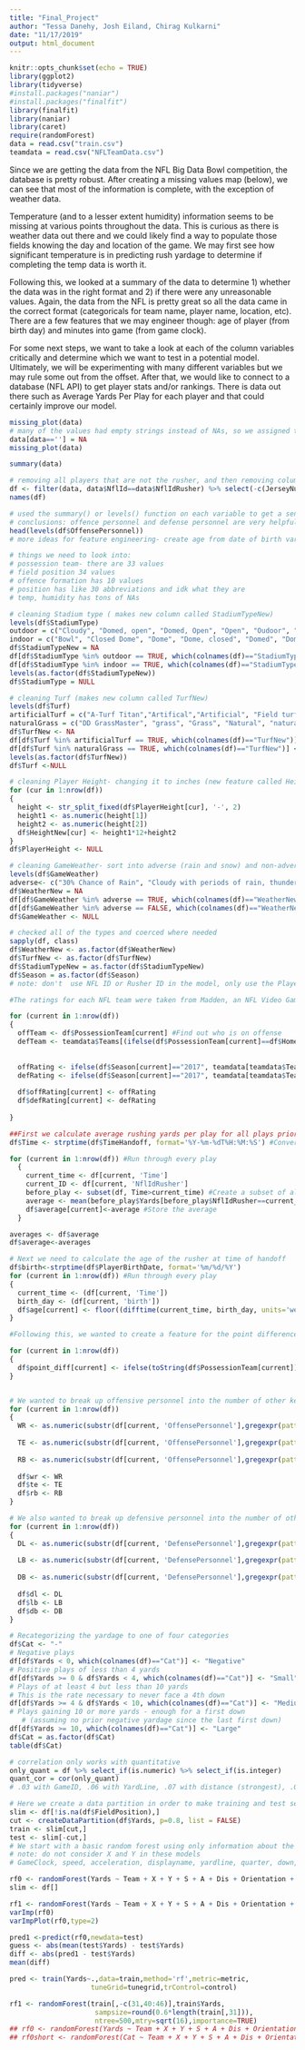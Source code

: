 ```yaml
---
title: "Final_Project"
author: "Tessa Danehy, Josh Eiland, Chirag Kulkarni"
date: "11/17/2019"
output: html_document
---
```


```r
knitr::opts_chunk$set(echo = TRUE)
library(ggplot2)
library(tidyverse)
#install.packages("naniar")
#install.packages("finalfit")
library(finalfit)
library(naniar)
library(caret)
require(randomForest)
data = read.csv("train.csv")
teamdata = read.csv("NFLTeamData.csv")
```

Since we are getting the data from the NFL Big Data Bowl competition, the database is pretty robust. After creating a missing values map (below), we can see that most of the information is complete, with the exception of weather data. 

Temperature (and to a lesser extent humidity) information seems to be missing at various points throughout the data. This is curious as there is weather data out there and we could likely find a way to populate those fields knowing the day and location of the game. We may first see how significant temperature is in predicting rush yardage to determine if completing the temp data is worth it. 

Following this, we looked at a summary of the data to determine 1) whether the data was in the right format and 2) if there were any unreasonable values. Again, the data from the NFL is pretty great so all the data came in the correct format (categoricals for team name, player name, location, etc). There are a few features that we may engineer though: age of player (from birth day) and minutes into game (from game clock). 

For some next steps, we want to take a look at each of the column variables critically and determine which we want to test in a potential model. Ultimately, we will be experimenting with many different variables but we may rule some out from the offset. After that, we would like to connect to a database (NFL API) to get player stats and/or rankings. There is data out there such as Average Yards Per Play for each player and that could certainly improve our model. 

```r
missing_plot(data)
# many of the values had empty strings instead of NAs, so we assigned them as NAs and ran missingness plot again 
data[data==''] = NA
missing_plot(data)

summary(data)
```


```r

# removing all players that are not the rusher, and then removing columns with variables we deem unimportant
df <- filter(data, data$NflId==data$NflIdRusher) %>% select(-c(JerseyNumber,Stadium,Location,WindSpeed, WindDirection))
names(df)

# used the summary() or levels() function on each variable to get a sense of strange values or variables that may be useful. Code omitted for simplicity 
# conclusions: offence personnel and defense personnel are very helpful, we should break them down
head(levels(df$OffensePersonnel))
# more ideas for feature engineering- create age from date of birth variable

# things we need to look into:
# possession team- there are 33 values
# field position 34 values
# offence formation has 10 values
# position has like 30 abbreviations and idk what they are
# temp, humidity has tons of NAs

# cleaning Stadium type ( makes new column called StadiumTypeNew)
levels(df$StadiumType)
outdoor = c("Cloudy", "Domed, open", "Domed, Open", "Open", "Oudoor", "Ourdoor", "Outddors","Heinz Field", "Indoor, Open Roof", "Outdoor", "Outdoor Retr Roof-Open", "Outdoors", "Outdor","Outside","Retr. Roof - Open", "Retr. Roof-Open")
indoor = c("Bowl", "Closed Dome", "Dome", "Dome, closed", "Domed", "Domed, closed", "Indoor","Indoor, Roof Closed", "Indoors", "Retr. Roof - Closed", "Retr. Roof Closed", "Retr. Roof-Closed","Retr. Roof-Closed", "Retractable Roof")
df$StadiumTypeNew = NA
df[df$StadiumType %in% outdoor == TRUE, which(colnames(df)=="StadiumTypeNew")] <- 'Outdoor'
df[df$StadiumType %in% indoor == TRUE, which(colnames(df)=="StadiumTypeNew")] <- 'Indoor'
levels(as.factor(df$StadiumTypeNew))
df$StadiumType = NULL

# cleaning Turf (makes new column called TurfNew)
levels(df$Turf)
artificialTurf = c("A-Turf Titan","Artifical","Artificial", "Field turf", "Field Turf", "FieldTurf", "FieldTurf 360", "FieldTurf360","Twenty-Four/Seven Turf", "UBU Speed Series-S5-M", "UBU Sports Speed S5-M")
naturalGrass = c("DD GrassMaster", "grass", "Grass", "Natural", "natural grass", "Natural grass", "Natural Grass", "Naturall Grass", "SISGrass")
df$TurfNew <- NA
df[df$Turf %in% artificialTurf == TRUE, which(colnames(df)=="TurfNew")] <- 'Turf'
df[df$Turf %in% naturalGrass == TRUE, which(colnames(df)=="TurfNew")] <- 'Grass'
levels(as.factor(df$TurfNew))
df$Turf <-NULL

# cleaning Player Height- changing it to inches (new feature called HeightNew)
for (cur in 1:nrow(df))
{
  height <- str_split_fixed(df$PlayerHeight[cur], '-', 2)
  height1 <- as.numeric(height[1])
  height2 <- as.numeric(height[2])
  df$HeightNew[cur] <- height1*12+height2
} 
df$PlayerHeight <- NULL

# cleaning GameWeather- sort into adverse (rain and snow) and non-adverse conditions (called WeatherNew)
levels(df$GameWeather)
adverse<- c("30% Chance of Rain", "Cloudy with periods of rain, thunder possible. Winds shifting to WNW, 10-20 mph.", "Cloudy, 50% change of rain", "Cloudy, chance of rain",  "Cloudy, light snow accumulating 1-3\"", "Cloudy, Rain" , "Heavy lake effect snow", "Light Rain", "Rain", "Rain Chance 40%","Rain likely, temps in low 40s.", "Rain shower", "Rainy","Scattered Showers", "Showers", "Snow")
df$WeatherNew = NA
df[df$GameWeather %in% adverse == TRUE, which(colnames(df)=="WeatherNew")] <- 'Adverse'
df[df$GameWeather %in% adverse == FALSE, which(colnames(df)=="WeatherNew")] <- 'Not Adverse'
df$GameWeather <- NULL

# checked all of the types and coerced where needed
sapply(df, class)
df$WeatherNew <- as.factor(df$WeatherNew)
df$TurfNew <- as.factor(df$TurfNew)
df$StadiumTypeNew = as.factor(df$StadiumTypeNew)
df$Season = as.factor(df$Season)
# note: don't  use NFL ID or Rusher ID in the model, only use the Player name

```

```r
#The ratings for each NFL team were taken from Madden, an NFL Video Game simulator that tracks a wide array of metrics of NFL teams. They are known to be a gold standard for representing NFL talent. 

for (current in 1:nrow(df))
{
  offTeam <- df$PossessionTeam[current] #Find out who is on offense
  defTeam <- teamdata$Teams[(ifelse(df$PossessionTeam[current]==df$HomeTeamAbbr[current], df[current, "VisitorTeamAbbr"], df[current, "HomeTeamAbbr"]))]
  
  
  offRating <- ifelse(df$Season[current]=="2017", teamdata[teamdata$Teams==offTeam, 3], teamdata[teamdata$Teams==offTeam, 5]) #Find out rating from season
  defRating <- ifelse(df$Season[current]=="2017", teamdata[teamdata$Teams==defTeam, 2], teamdata[teamdata$Teams==defTeam, 4])
  
  df$offRating[current] <- offRating
  df$defRating[current] <- defRating
  
}

```

```r
##First we calculate average rushing yards per play for all plays prior to the current play. 
df$Time <- strptime(df$TimeHandoff, format='%Y-%m-%dT%H:%M:%S') #Convert all time strings to a type that can be compared (POSIXlt)

for (current in 1:nrow(df)) #Run through every play
  {
    current_time <- df[current, 'Time'] 
    current_ID <- df[current, 'NflIdRusher']
    before_play <- subset(df, Time>current_time) #Create a subset of all plays that occurred before the selected play
    average <- mean(before_play$Yards[before_play$NflIdRusher==current_ID]) #Calculate the average of all the prior plays where the same rusher was playing 
    df$average[current]<-average #Store the average
  }

averages <- df$average
df$average<-averages

# Next we need to calculate the age of the rusher at time of handoff
df$birth<-strptime(df$PlayerBirthDate, format='%m/%d/%Y')
for (current in 1:nrow(df)) #Run through every play
{
  current_time <- (df[current, 'Time'])
  birth_day <- (df[current, 'birth'])
  df$age[current] <- floor((difftime(current_time, birth_day, units='weeks')/52))
}

#Following this, we wanted to create a feature for the point difference. 

for (current in 1:nrow(df))
{
  df$point_diff[current] <- ifelse(toString(df$PossessionTeam[current])==toString(df$HomeTeamAbbr[current]), df$HomeScoreBeforePlay[current]-df$VisitorScoreBeforePlay[current], df$VisitorScoreBeforePlay[current]-df$HomeScoreBeforePlay[current]) 
}


# We wanted to break up offensive personnel into the number of other key player positions: RBs, TEs, WRs
for (current in 1:nrow(df))
{
  WR <- as.numeric(substr(df[current, 'OffensePersonnel'],gregexpr(pattern='W', df[current, 'OffensePersonnel'])[[1]]-2, gregexpr(pattern='W', df[current, 'OffensePersonnel'])[[1]]-2))
  
  TE <- as.numeric(substr(df[current, 'OffensePersonnel'],gregexpr(pattern='T', df[current, 'OffensePersonnel'])[[1]]-2, gregexpr(pattern='T', df[current, 'OffensePersonnel'])[[1]]-2))
  
  RB <- as.numeric(substr(df[current, 'OffensePersonnel'],gregexpr(pattern='R', df[current, 'OffensePersonnel'])[[1]]-2, gregexpr(pattern='R', df[current, 'OffensePersonnel'])[[1]]-2))
  
  df$wr <- WR
  df$te <- TE
  df$rb <- RB
}

# We also wanted to break up defensive personnel into the number of other key player positions: DLs, LBs, DBss
for (current in 1:nrow(df))
{
  DL <- as.numeric(substr(df[current, 'DefensePersonnel'],gregexpr(pattern='DL', df[current, 'DefensePersonnel'])[[1]]-2, gregexpr(pattern='DL', df[current, 'DefensePersonnel'])[[1]]-2))
  
  LB <- as.numeric(substr(df[current, 'DefensePersonnel'],gregexpr(pattern='LB', df[current, 'DefensePersonnel'])[[1]]-2, gregexpr(pattern='LB', df[current, 'DefensePersonnel'])[[1]]-2))
  
  DB <- as.numeric(substr(df[current, 'DefensePersonnel'],gregexpr(pattern='DB', df[current, 'DefensePersonnel'])[[1]]-2, gregexpr(pattern='DB', df[current, 'DefensePersonnel'])[[1]]-2))
  
  df$dl <- DL
  df$lb <- LB
  df$db <- DB
}

# Recategorizing the yardage to one of four categories
df$Cat <- "-"
# Negative plays
df[df$Yards < 0, which(colnames(df)=="Cat")] <- "Negative"
# Positive plays of less than 4 yards
df[df$Yards >= 0 & df$Yards < 4, which(colnames(df)=="Cat")] <- "Small"
# Plays of at least 4 but less than 10 yards
# This is the rate necessary to never face a 4th down
df[df$Yards >= 4 & df$Yards < 10, which(colnames(df)=="Cat")] <- "Medium"
# Plays gaining 10 or more yards - enough for a first down
   # (assuming no prior negative yardage since the last first down)
df[df$Yards >= 10, which(colnames(df)=="Cat")] <- "Large"
df$Cat = as.factor(df$Cat)
table(df$Cat)
```

```r
# correlation only works with quantitative 
only_quant = df %>% select_if(is.numeric) %>% select_if(is.integer) 
quant_cor = cor(only_quant)
# .03 with GameID, .06 with YardLine, .07 with distance (strongest), .03 with player weight
```

```r
# Here we create a data partition in order to make training and test sets from the full data set
slim <- df[!is.na(df$FieldPosition),]
cut <- createDataPartition(df$Yards, p=0.8, list = FALSE)
train <- slim[cut,]
test <- slim[-cut,]
# We start with a basic random forest using only information about the player's location and motion
# note: do not consider X and Y in these models 
# GameClock, speed, acceleration, displayname, yardline, quarter, down, distance, difference in score, age

rf0 <- randomForest(Yards ~ Team + X + Y + S + A + Dis + Orientation + Dir, data=train,mtry=6,importance=TRUE) 
slim <- df[]

rf1 <- randomForest(Yards ~ Team + X + Y + S + A + Dis + Orientation + Dir + NflId + YardLine + Quarter + GameClock + Down + Distance + FieldPosition, data=train,mtry=6,importance=TRUE)
varImp(rf0)
varImpPlot(rf0,type=2)

pred1 <-predict(rf0,newdata=test) 
guess <- abs(mean(test$Yards) - test$Yards)
diff <- abs(pred1 - test$Yards)
mean(diff)

pred <- train(Yards~.,data=train,method='rf',metric=metric,
                    tuneGrid=tunegrid,trControl=control)

rf1 <- randomForest(train[,-c(31,40:46)],train$Yards,
                     sampsize=round(0.6*length(train[,31])),
                     ntree=500,mtry=sqrt(16),importance=TRUE)
## rf0 <- randomForest(Yards ~ Team + X + Y + S + A + Dis + Orientation + Dir, data=short,mtry=6,importance=TRUE) 
## rf0short <- randomForest(Cat ~ Team + X + Y + S + A + Dis + Orientation + Dir, data=short,mtry=6,importance=TRUE) 
```


